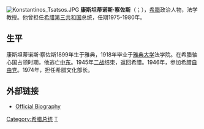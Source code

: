 [[File:Konstantinos_Tsatsos.JPG|thumb]]
'''康斯坦蒂诺斯·察佐斯'''（{{lang-el|Κωνσταντίνος Τσάτσος|Konstantínos Tsátsos}}；{{bd|1899年|7月1日|1987年|10月8日|catIdx=Tsatsos}}），[[希腊|希腊]]政治人物，法学教授。他曾担任[[希腊|希腊第三共和国]]总统，任期1975-1980年。

== 生平 ==
康斯坦蒂诺斯·察佐斯1899年生于雅典，1918年毕业于[[雅典大学|雅典大学]]法学院。在希腊轴心国占领时期，他逃亡[[中东|中东]]。1945年[[二战|二战]]结束，返回希腊。1946年，参加希腊[[自由党_(希腊)|自由党]]。1974年，担任希腊文化部长。

== 外部链接 ==
{{commonscat|Konstantinos Tsatsos}}
* {{el icon}} [https://web.archive.org/web/20100729125310/http://www.presidency.gr/biotsatsos.htm Official Biography]

{{start box}}
{{succession box|title=[[希腊总统|希腊总统]]|before=[[米海尔·斯塔西诺普洛斯|米海尔·斯塔西诺普洛斯]]|after=[[康斯坦蒂诺斯·卡拉曼利斯|康斯坦蒂诺斯·卡拉曼利斯]]|years=1975 - 1980}}
{{end box}}
{{希臘國家元首}}
{{Authority control}}

[[Category:希腊总统|Category:希腊总统]]
[[Category:雅典大學校友|T]]